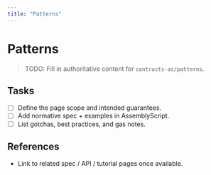 ```yaml
---
title: "Patterns"
---
```


# Patterns

> TODO: Fill in authoritative content for `contracts-as/patterns`.

## Tasks
- [ ] Define the page scope and intended guarantees.
- [ ] Add normative spec + examples in AssemblyScript.
- [ ] List gotchas, best practices, and gas notes.

## References
- Link to related spec / API / tutorial pages once available.

